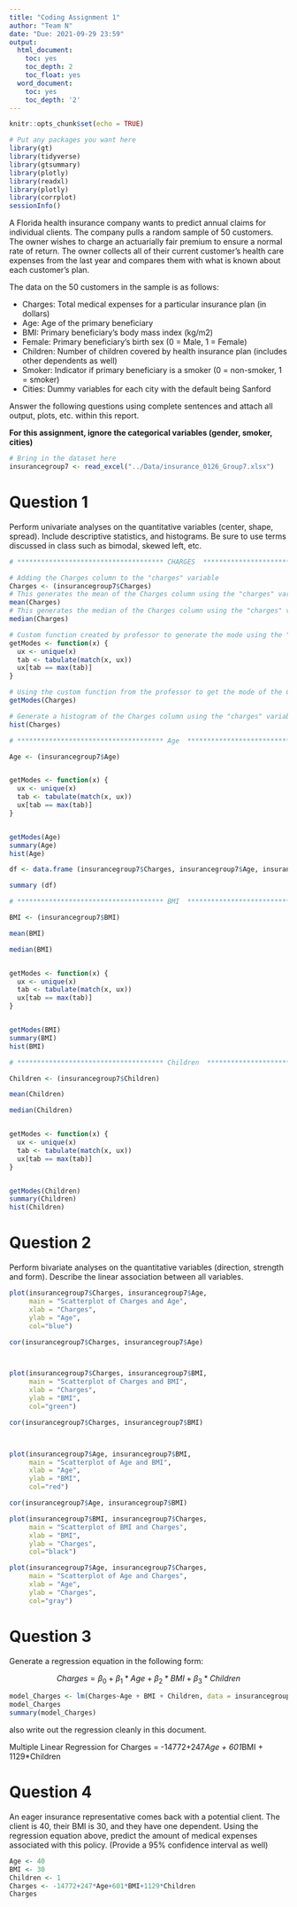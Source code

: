 ```yaml
---
title: "Coding Assignment 1"
author: "Team N"
date: "Due: 2021-09-29 23:59"
output:
  html_document:
    toc: yes
    toc_depth: 2
    toc_float: yes
  word_document:
    toc: yes
    toc_depth: '2'
---
```


```r
knitr::opts_chunk$set(echo = TRUE)
```

```r
# Put any packages you want here
library(gt)
library(tidyverse)
library(gtsummary)
library(plotly)
library(readxl)
library(plotly)
library(corrplot)
sessionInfo()
```


A Florida health insurance company wants to predict annual claims for individual clients. The company pulls a random sample of 50 customers. The owner wishes to charge an actuarially fair premium to ensure a normal rate of return. The owner collects all of their current customer’s health care expenses from the last year and compares them with what is known about each customer’s plan. 

The data on the 50 customers in the sample is as follows:

-	Charges: Total medical expenses for a particular insurance plan (in dollars)
-	Age: Age of the primary beneficiary
-	BMI: Primary beneficiary’s body mass index (kg/m2)
-	Female: Primary beneficiary’s birth sex (0 = Male, 1 = Female)
-	Children: Number of children covered by health insurance plan (includes other dependents as well)
-	Smoker: Indicator if primary beneficiary is a smoker (0 = non-smoker, 1 = smoker)
-	Cities: Dummy variables for each city with the default being Sanford

Answer the following questions using complete sentences and attach all output, plots, etc. within this report.


**For this assignment, ignore the categorical variables (gender, smoker, cities)**

```r
# Bring in the dataset here
insurancegroup7 <- read_excel("../Data/insurance_0126_Group7.xlsx")

```



# Question 1

Perform univariate analyses on the quantitative variables (center, shape, spread). Include descriptive statistics, and histograms. Be sure to use terms discussed in class such as bimodal, skewed left, etc.

```r
# ************************************* CHARGES  *************************************

# Adding the Charges column to the "charges" variable
Charges <- (insurancegroup7$Charges)
# This generates the mean of the Charges column using the "charges" variable
mean(Charges)
# This generates the median of the Charges column using the "charges" variable
median(Charges)

# Custom function created by professor to generate the mode using the "charges" variable
getModes <- function(x) {
  ux <- unique(x)
  tab <- tabulate(match(x, ux))
  ux[tab == max(tab)]
}

# Using the custom function from the professor to get the mode of the Charges column using the "charges" variable
getModes(Charges)

# Generate a histogram of the Charges column using the "charges" variable
hist(Charges)
```

```r
# ************************************* Age  *************************************

Age <- (insurancegroup7$Age)


getModes <- function(x) {
  ux <- unique(x)
  tab <- tabulate(match(x, ux))
  ux[tab == max(tab)]
}


getModes(Age)
summary(Age)
hist(Age)

df <- data.frame (insurancegroup7$Charges, insurancegroup7$Age, insurancegroup7$BMI, insurancegroup7$Children)

summary (df)
```

```r
# ************************************* BMI  *************************************

BMI <- (insurancegroup7$BMI)

mean(BMI)

median(BMI)


getModes <- function(x) {
  ux <- unique(x)
  tab <- tabulate(match(x, ux))
  ux[tab == max(tab)]
}


getModes(BMI)
summary(BMI)
hist(BMI)
```

```r
# ************************************* Children  *************************************

Children <- (insurancegroup7$Children)

mean(Children)

median(Children)


getModes <- function(x) {
  ux <- unique(x)
  tab <- tabulate(match(x, ux))
  ux[tab == max(tab)]
}


getModes(Children)
summary(Children)
hist(Children)


```

# Question 2

Perform bivariate analyses on the quantitative variables (direction, strength and form). Describe the linear association between all variables. 

```r
plot(insurancegroup7$Charges, insurancegroup7$Age,
     main = "Scatterplot of Charges and Age",
     xlab = "Charges",
     ylab = "Age",
     col="blue")

cor(insurancegroup7$Charges, insurancegroup7$Age)



plot(insurancegroup7$Charges, insurancegroup7$BMI,
     main = "Scatterplot of Charges and BMI",
     xlab = "Charges",
     ylab = "BMI",
     col="green")

cor(insurancegroup7$Charges, insurancegroup7$BMI)



plot(insurancegroup7$Age, insurancegroup7$BMI,
     main = "Scatterplot of Age and BMI",
     xlab = "Age",
     ylab = "BMI",
     col="red")

cor(insurancegroup7$Age, insurancegroup7$BMI)

plot(insurancegroup7$BMI, insurancegroup7$Charges,
     main = "Scatterplot of BMI and Charges",
     xlab = "BMI",
     ylab = "Charges",
     col="black")

plot(insurancegroup7$Age, insurancegroup7$Charges,
     main = "Scatterplot of Age and Charges",
     xlab = "Age",
     ylab = "Charges",
     col="gray")


```

# Question 3

Generate a regression equation in the following form:

$$Charges = \beta_{0}+\beta_{1}*Age+\beta_{2}*BMI+\beta_{3}*Children$$

```r

model_Charges <- lm(Charges~Age + BMI + Children, data = insurancegroup7)
model_Charges
summary(model_Charges)

```

also write out the regression cleanly in this document.

Multiple Linear Regression for Charges = -14772+247*Age + 601*BMI + 1129*Children

# Question 4

An eager insurance representative comes back with a potential client. The client is 40, their BMI is 30, and they have one dependent. Using the regression equation above, predict the amount of medical expenses associated with this policy. (Provide a 95% confidence interval as well)


```r
Age <- 40
BMI <- 30
Children <- 1
Charges <- -14772+247*Age+601*BMI+1129*Children
Charges
```

